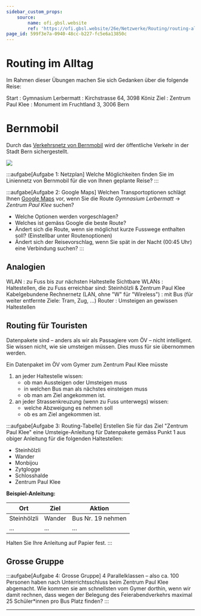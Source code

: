 ```yaml
---
sidebar_custom_props:
    source:
        name: ofi.gbsl.website
        ref: 'https://ofi.gbsl.website/26e/Netzwerke/Routing/routing-alltag'
page_id: 599f3e7a-0940-48cc-b227-fc5e6a13850c
---
```



# Routing im Alltag

Im Rahmen dieser Übungen machen Sie sich Gedanken über die folgende Reise:

Start : Gymnasium Lerbermatt : Kirchstrasse 64, 3098 Köniz Ziel : Zentrum Paul Klee : Monument im Fruchtland 3, 3006 Bern

# Bernmobil

Durch das [Verkehrsnetz von Bernmobil](https://www.bernmobil.ch/sites/default/files/2023-12/Zonenplan%2520Bern%25202024.pdf) wird der öffentliche Verkehr in der Stadt Bern sichergestellt.

![](img/liniennetz-bernmobil.jpg)

:::aufgabe[Aufgabe 1: Netzplan] Welche Möglichkeiten finden Sie im Liniennetz von Bernmobil für die von Ihnen geplante Reise? :::

:::aufgabe[Aufgabe 2: Google Maps] Welchen Transportoptionen schlägt Ihnen [Google Maps](https://www.google.com/maps/dir/Gymnasium+Lerbermatt,+Kirchstrasse+64,+3098+K%C3%B6niz/Zentrum+Paul+Klee,+Monument+im+Fruchtland,+Bern/@46.9427366,7.4276285,14z/am=t/data=!4m14!4m13!1m5!1m1!1s0x478e384bca8725e5:0x4abbfb069dad48e8!2m2!1d7.4339934!2d46.9304008!1m5!1m1!1s0x478e376710a618cb:0xda760f639344051!2m2!1d7.474098!2d46.948891!3e3?entry=ttu) vor, wenn Sie die Route _Gymnasium Lerbermatt_ → _Zentrum Paul Klee_ suchen?

- Welche Optionen werden vorgeschlagen?
- Welches ist gemäss Google die beste Route?
- Ändert sich die Route, wenn sie möglichst kurze Fusswege enthalten soll? (Einstellbar unter Routenoptionen)
- Ändert sich der Reisevorschlag, wenn Sie spät in der Nacht (00:45 Uhr) eine Verbindung suchen? :::

## Analogien

WLAN : zu Fuss bis zur nächsten Haltestelle Sichtbare WLANs : Haltestellen, die zu Fuss erreichbar sind: Steinhölzli & Zentrum Paul Klee Kabelgebundene Rechnernetz (LAN, ohne "W" für "Wireless") : mit Bus (für weiter entfernte Ziele: Tram, Zug, ...) Router : Umsteigen an gewissen Haltestellen

## Routing für Touristen

Datenpakete sind – anders als wir als Passagiere vom ÖV – nicht intelligent. Sie wissen nicht, wie sie umsteigen müssen. Dies muss für sie übernommen werden.

Ein Datenpaket im ÖV vom Gymer zum Zentrum Paul Klee müsste

1. an jeder Haltestelle wissen:
    - ob man Aussteigen oder Umsteigen muss
    - in welchen Bus man als nächstes einsteigen muss
    - ob man am Ziel angekommen ist.
2. an jeder Strassenkreuzung (wenn zu Fuss unterwegs) wissen:
    - welche Abzweigung es nehmen soll
    - ob es am Ziel angekommen ist.

:::aufgabe[Aufgabe 3: Routing-Tabelle] Erstellen Sie für das Ziel "Zentrum Paul Klee" eine Umsteige-Anleitung für Datenpakete gemäss Punkt 1 aus obiger Anleitung für die folgenden Haltestellen:

- Steinhölzli
- Wander
- Monbijou
- Zytglogge
- Schlosshalde
- Zentrum Paul Klee

**Beispiel-Anleitung:**

| Ort         | Ziel   | Aktion            |
| ----------- | ------ | ----------------- |
| Steinhölzli | Wander | Bus Nr. 19 nehmen |
| ...         | ...    | ...               |

Halten Sie Ihre Anleitung auf Papier fest. :::

## Grosse Gruppe

:::aufgabe[Aufgabe 4: Grosse Gruppe] 4 Parallelklassen – also ca. 100 Personen haben nach Unterrichtsschluss beim Zentrum Paul Klee abgemacht. Wie kommen sie am schnellsten vom Gymer dorthin, wenn wir damit rechnen, dass wegen der Belegung des Feierabendverkehrs maximal 25 Schüler\*innen pro Bus Platz finden? :::

---
